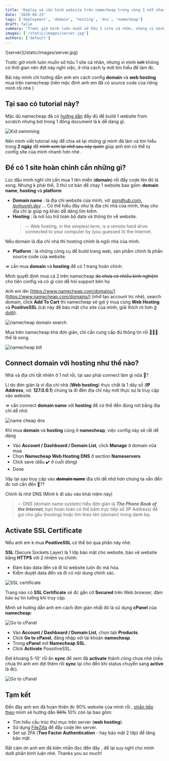 ```yaml
---
title: 'Deploy và cấu hình website trên namecheap trong vòng 1 nốt nhạc [Part 1]'
date: '2020-04-23'
tags: ['deployment', 'domain', 'hosting', 'dns', 'namecheap']
draft: false
summary: 'Trước giờ mình luôn muốn sở hữu 1 site cá nhân, nhưng vì mình không có thời gian nên đợt này nghỉ việc, ở nhà cách ly mới tìm hiểu để làm đc...'
images: ['/static/images/server.jpg']
authors: ['default']
---
```



<UnsplashLicense photoURL="https://unsplash.com/photos/iPrjQEDnNEY" author="Science in HD" />
![server](/static/images/server.jpg)

Trước giờ mình luôn muốn sở hữu 1 site cá nhân, nhưng vì mình ~~lười~~ không có thời gian nên đợt này nghỉ việc, ở nhà cách ly mới tìm hiểu để làm đc.

Bài này mình chỉ hướng dẫn anh em cách config **domain** và **web hosting** mua trên namecheap (nên mặc định anh em đã có source code của riêng mình rồi nhé <Twemoji emoji="smiling-face-with-sunglasses" />)

## Tại sao có tutorial này?

Mặc dù namecheap đã có [hướng dẫn](https://www.namecheap.com/resource-center/tutorials/building-your-first-website/) đầy đủ để build 1 website from scratch nhưng bơi <Twemoji emoji="man-swimming" /> trong 1 đống document là k dễ dàng gì.

![Kid swimming](/static/images/swim.gif)

Nên mình viết tutorial này để chia sẻ lại những gì mình đã làm và tìm hiểu trong **2 ngày** để ~~mình xem lại nhỡ sau này quên~~ giúp anh em có thể tự config site của mình nhanh hơn nhé <Twemoji emoji="beaming-face-with-smiling-eyes" />.

## Để có 1 site hoàn chỉnh cần những gì?

Lúc đầu mình nghĩ chỉ cần mua 1 tên miền (**domain**) rồi đẩy code lên đó là xong. Nhưng k phải thế, 3 thứ cơ bản để chạy 1 website bao gồm: **domain name**, **hosting** và **platform**

- **Domain name** <Twemoji emoji="magnifying-glass-tilted-right" />: là địa chỉ website của mình, vd: _[pondhub.com](http://www.thepondhub.com/)_, _[leohuynh.dev](https://leohuynh.dev)_ ... Có thể hiểu đây như là địa chỉ nhà của mình, thay cho địa chỉ ip giúp ng khác dễ dàng tìm kiếm.
- **Hosting** <Twemoji emoji="house" />: là nơi lưu trữ toàn bộ data và thông tin về website.
  > -- Web hosting, in the simplest term, is a remote hard drive connected to your computer by (you guessed it) the Internet.

Nếu domain là địa chỉ nhà thì hosting chính là ngôi nhà của mình.

- **Platform** <Twemoji emoji="laptop" />: là những công cụ để build trang web, sản phẩm chính là phần source code của website.

=> cần mua **domain** và **hosting** để có 1 trang hoàn chỉnh.

Mình quyết định mua cả 2 trên namecheap ~~do chưa có nhiều kinh nghiệm~~ cho tiện config và có gì còn dễ hỏi support bên họ <Twemoji emoji="beaming-face-with-smiling-eyes" />

Anh em lên [https://www.namecheap.com/domains/](https://www.namecheap.com/domains/) (nhớ tạo account trc nhé), search domain, click **Add To Cart** thì namecheap sẽ gợi ý mua cùng **Web Hosting** và **PositiveSSL** (cái này để bảo mật cho site của mình, giải thích rõ hơn [ở dưới](#activate-ssl-certificate)).

![namecheap domain search](/static/images/namecheap1.png)

Mua trên namecheap khá đơn giản, chỉ cần cung cấp đủ thông tin rồi 💸💸💸 thế là xong.

![namecheap bill](/static/images/bill.png)

## Connect domain với hosting như thế nào?

Nhà và địa chỉ tất nhiên ở 1 nơi rồi, tại sao phải connect làm gì nữa 👀?

Lí do đơn giản là vì địa chỉ nhà (**Web hosting**) thực chất là 1 dãy số (**IP Address**, vd: **127.0.0.1**) chúng ta đi đến địa chỉ này mới thực sự là truy cập vào website.

=> cần connect **domain name** với **hosting** để có thể đến đúng nơi bằng địa chỉ dễ nhớ.

![name cheap dns](/static/images/dns.jpg)

Khi mua **domain** và **hosting** cùng ở **namecheap**, việc config này sẽ rất dễ dàng

- Vào **Account / Dashboard / Domain List**, click **Manage** ở domain vừa mua
- Chọn **Namecheap Web Hosting DNS** ở section **Nameservers**
- Click save (dấu ✔️ ở cuối dòng)
- Done

Vậy tại sao truy cập vào ~~**domain name**~~ địa chỉ dễ nhớ hơn chúng ta vẫn đến đc nơi cần đến 👀??

Chính là nhờ DNS (Mình k đi sâu vào khái niệm này)

> -- DNS (domain name system) hiểu đơn giản là **_The Phone Book of the Internet_**, bạn hoàn toàn có thể bấm trực tiếp số (IP Address) để gọi cho gấu (hosting) hoặc tìm theo tên (domain) trong danh bạ.

## Activate SSL Certificate

Nếu anh em k mua **PositiveSSL** có thể bỏ qua phần này nhé.

**SSL** (Secure Sockets Layer) là 1 lớp bảo mật cho website, bảo vệ website bằng **HTTPS** với 2 nhiệm vụ chính:

- Đảm bảo data đến và đi từ website luôn đc mã hóa.
- Kiểm duyệt data đến và đi có nội dung chính xác.

![SSL certificate](/static/images/https.png)

Trang nào có **SSL Certificate** sẽ đc gắn cờ **Secured** trên Web browser, đảm bảo sự tin tưởng khi truy cập.

Mình sẽ hướng dẫn anh em cách đơn giản nhất đó là sử dụng **cPanel** của **namecheap**:

![Go to cPanel](/static/images/cpanel.png)

- Vào **Account / Dashboard / Domain List**, chọn tab **Products**.
- Click **Go to cPanel**, đăng nhập với tài khoản **namecheap**.
- Trong **cPanel** mở **Namecheap SSL**.
- Click **Activate** PossitiveSSL.

Đợi khoảng 5-10' rồi ấn **sync** để xem đã **activate** thành công chưa nhé (nếu chưa thì anh em đợi thêm rồi **sync** lại cho đến khi status chuyển sang **active** là đc).

![Go to cPanel](/static/images/cpanel3.png)

## Tạm kết

Đến đây anh em đã hoàn thiện đc 90% website của mình rồi <Twemoji emoji="astonished-face" />, [phần tiếp theo](/posts/deploy-and-config-website-on-namecheap-part-2) mình sẽ hướng dẫn ~~90%~~ 10% còn lại <Twemoji emoji="smiling-face-with-tear" /> bao gồm:

- Tìm hiểu cấu trúc thư mục trên server (**web hosting**).
- Sử dụng [FileZilla](https://filezilla-project.org/) để đẩy code lên server.
- Set up 2FA (**Two Factor Authentication** - hay bảo mật 2 lớp) để tăng bảo mật.

Rất cảm ơn anh em đã kiên nhẫn đọc đến đây <Twemoji emoji="folded-hands" />, để lại suy nghĩ cho mình dưới phần bình luận nhé. Thanks you so much!
